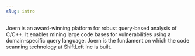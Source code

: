 ```yaml
---
slug: intro
---
```


Joern is an award-winning platform for robust query-based analysis of
C/C++. It enables mining large code bases for vulnerabilities using a
domain-specific query language. Joern is the fundament on which the
code scanning technology at ShiftLeft Inc is built.


